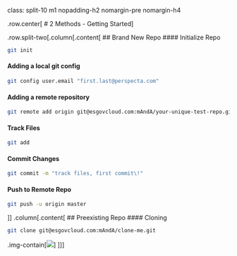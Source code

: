 class: split-10 m1 nopadding-h2 nomargin-pre nomargin-h4

.row.center[
# 2 Methods -  Getting Started
]

.row.split-two[.column[.content[
## Brand New Repo
#### Initialize Repo
```bash
git init
```
#### Adding a local git config
```bash
git config user.email "first.last@perspecta.com"
```
#### Adding a remote repository
```bash
git remote add origin git@esgovcloud.com:mAndA/your-unique-test-repo.git
```
#### Track Files
```bash
git add
```
#### Commit Changes
```bash
git commit -m "track files, first commit\!"
```
#### Push to Remote Repo
```bash
git push -u origin master
```
]]
.column[.content[
## Preexisting Repo
#### Cloning
```bash
git clone git@esgovcloud.com:mAndA/clone-me.git
```
.img-contain[![](assets/img/clone-button.png)
]
]]]
